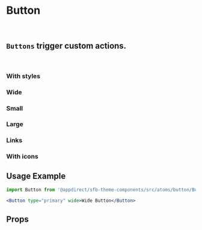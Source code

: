 
<Meta of={ButtonStories} />

# Button

<br />

## `Buttons` trigger custom actions.

<br />

### With styles

<Canvas>
  <Story of={ButtonStories.WithStyles} />
</Canvas>

### Wide

<Canvas>
  <Story of={ButtonStories.Wide} />
</Canvas>

### Small

<Canvas>
  <Story of={ButtonStories.Small} />
</Canvas>

### Large

<Canvas>
  <Story of={ButtonStories.Large} />
</Canvas>

### Links

<Canvas>
  <Story of={ButtonStories.Links} />
</Canvas>

### With icons

<Canvas>
  <Story of={ButtonStories.WithIcons} />
</Canvas>

## Usage Example

```jsx
import Button from '@appdirect/sfb-theme-components/src/atoms/button/Button';

<Button type="primary" wide>Wide Button</Button>

```

## Props

<ArgsTable of={Button} />
